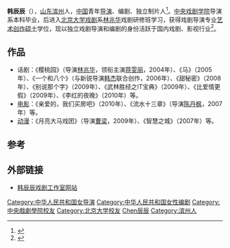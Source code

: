 '''韩辰辰'''（{{bd|1980年代|||}}），[[山东|山东]][[滨州|滨州]]人，[[中国|中国]]青年[[导演|导演]]、编剧、独立制片人<ref>{{cite web |title=滨州籍80后编剧韩辰辰：北大才女在舞台剧、小妞剧、主旋律之间自由起舞 |url=https://www.binzhouw.com/app/detail/184/228004.html |website=滨州网 |accessdate=2019-06-13}}</ref>。[[中央戏剧学院|中央戏剧学院]]导演系本科毕业，后进入[[北京大学|北京大学]][[戏剧|戏剧]]系[[林兆华|林兆华]]戏剧研修班学习，获得戏剧导演专业[[艺术创作硕士|艺术创作硕士]]学位，现以独立戏剧导演和编剧的身份活跃于国内戏剧、影视行业<ref>{{cite web |title=编剧韩辰辰首次参与投拍电影《岁月江城》在芜湖开机 |url=http://ent.chinadaily.com.cn/2017-08/29/content_31274909.htm |website=中国日报网 |accessdate=2019-06-13}}</ref>。
==作品==
*话剧：《樱桃园》（导演[[林兆华|林兆华]]，领衔主演[[蒋雯丽|蒋雯丽]]，2004年）、《马》（2005年）、《一个和八个》（与新锐导演[[韩杰|韩杰]]联合创作，2006年）、《甜秘密》（2008年）、《别说那个字》（2009年）、《武林胜经之IT宝典》（2009年）、《比爱情更假》（2009年）、《李红的夜晚》（2010年）等。
*[[电影|电影]]：《亲爱的，我们买房吧》（2010年）、《流水十三章》（导演[[陈丹枫|陈丹枫]]，2007年）等。
*[[动漫|动漫]]：《月亮大马戏团》（导演[[曹梁|曹梁]]，2009年）、《智慧之城》（2007年）等。
==参考==
{{reflist}}
==外部链接==
*[https://web.archive.org/web/20140413035734/http://www.hanchenchen.org/ 韩辰辰戏剧工作室网站]

{{中华人民共和国人物小作品}}
{{DEFAULTSORT:Han chenchen}}
[[Category:中华人民共和国女导演|Category:中华人民共和国女导演]]
[[Category:中华人民共和国女性编剧|Category:中华人民共和国女性编剧]]
[[Category:中央戲劇學院校友|Category:中央戲劇學院校友]]
[[Category:北京大学校友|Category:北京大学校友]]
[[Category:韩姓|Chen辰辰]]
[[Category:滨州人|Category:滨州人]]
